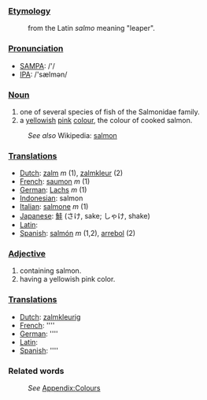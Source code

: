 ===[[Etymology]]===
:from the Latin ''salmo'' meaning "leaper".

===[[Pronunciation]]===
*[[w:SAMPA|SAMPA]]: /'/
*[[w:IPA|IPA]]: /'sælmən/

===[[Noun]]===
#one of several species of fish of the Salmonidae family.
#a [[yellow]]ish [[pink]] [[color|colour]], the colour of cooked salmon.
:''See also'' Wikipedia: [[w:salmon|salmon]]

===[[Translation]]s===
*[[Dutch]]: [[zalm]] ''m'' (1), [[zalmkleur]] (2)
*[[French]]: [[saumon]] ''m'' (1)
*[[German]]: [[Lachs]] ''m'' (1)
*[[Indonesian]]: salmon
*[[Italian]]: [[salmone]] ''m'' (1)
*[[Japanese]]: [[鮭]] (さけ, sake; しゃけ, shake)
*[[Latin]]: [[]]
*[[Spanish]]: [[salmón]] ''m'' (1,2), [[arrebol]] (2)

===[[Adjective]]===
#containing salmon.
#having a yellowish pink color.

===[[Translation]]s===
*[[Dutch]]: [[zalmkleurig]]
*[[French]]: [[]] ''''
*[[German]]: [[]] ''''
*[[Latin]]: [[]]
*[[Spanish]]: [[]] ''''

===Related words===
:''See'' [[Wiktionary_Appendix:Colours|Appendix:Colours]]